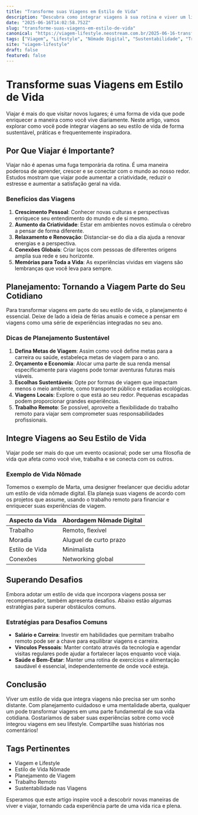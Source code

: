 ```yaml
---
title: "Transforme suas Viagens em Estilo de Vida"
description: "Descubra como integrar viagens à sua rotina e viver um lifestyle autêntico e inspirador."
date: "2025-06-16T14:02:58.752Z"
slug: "transforme-suas-viagens-em-estilo-de-vida"
canonical: "https://viagem-lifestyle.neostream.com.br/2025-06-16-transforme-suas-viagens-em-estilo-de-vida"
tags: ["Viagem", "Lifestyle", "Nômade Digital", "Sustentabilidade", "Trabalho Remoto"]
site: "viagem-lifestyle"
draft: false
featured: false
---
```


# Transforme suas Viagens em Estilo de Vida

Viajar é mais do que visitar novos lugares; é uma forma de vida que pode enriquecer a maneira como você vive diariamente. Neste artigo, vamos explorar como você pode integrar viagens ao seu estilo de vida de forma sustentável, práticas e frequentemente inspiradora.

## Por Que Viajar é Importante?

Viajar não é apenas uma fuga temporária da rotina. É uma maneira poderosa de aprender, crescer e se conectar com o mundo ao nosso redor. Estudos mostram que viajar pode aumentar a criatividade, reduzir o estresse e aumentar a satisfação geral na vida.

### Benefícios das Viagens

1. **Crescimento Pessoal**: Conhecer novas culturas e perspectivas enriquece seu entendimento do mundo e de si mesmo.
2. **Aumento da Criatividade**: Estar em ambientes novos estimula o cérebro a pensar de forma diferente.
3. **Relaxamento e Renovação**: Distanciar-se do dia a dia ajuda a renovar energias e a perspectiva.
4. **Conexões Globais**: Criar laços com pessoas de diferentes origens amplia sua rede e seu horizonte.
5. **Memórias para Toda a Vida**: As experiências vividas em viagens são lembranças que você leva para sempre.

## Planejamento: Tornando a Viagem Parte do Seu Cotidiano

Para transformar viagens em parte do seu estilo de vida, o planejamento é essencial. Deixe de lado a ideia de férias anuais e comece a pensar em viagens como uma série de experiências integradas no seu ano.

### Dicas de Planejamento Sustentável

1. **Defina Metas de Viagem**: Assim como você define metas para a carreira ou saúde, estabeleça metas de viagem para o ano.
2. **Orçamento e Economia**: Alocar uma parte de sua renda mensal especificamente para viagens pode tornar aventuras futuras mais viáveis.
3. **Escolhas Sustentáveis**: Opte por formas de viagem que impactam menos o meio ambiente, como transporte público e estadias ecológicas.
4. **Viagens Locais**: Explore o que está ao seu redor. Pequenas escapadas podem proporcionar grandes experiências.
5. **Trabalho Remoto**: Se possível, aproveite a flexibilidade do trabalho remoto para viajar sem comprometer suas responsabilidades profissionais.

## Integre Viagens ao Seu Estilo de Vida

Viajar pode ser mais do que um evento ocasional; pode ser uma filosofia de vida que afeta como você vive, trabalha e se conecta com os outros.

### Exemplo de Vida Nômade

Tomemos o exemplo de Marta, uma designer freelancer que decidiu adotar um estilo de vida nômade digital. Ela planeja suas viagens de acordo com os projetos que assume, usando o trabalho remoto para financiar e enriquecer suas experiências de viagem.

| Aspecto da Vida  | Abordagem Nômade Digital |
| ---------------- | ----------------------- |
| Trabalho         | Remoto, flexível        |
| Moradia          | Aluguel de curto prazo  |
| Estilo de Vida   | Minimalista             |
| Conexões         | Networking global       |

## Superando Desafios

Embora adotar um estilo de vida que incorpora viagens possa ser recompensador, também apresenta desafios. Abaixo estão algumas estratégias para superar obstáculos comuns.

### Estratégias para Desafios Comuns

- **Salário e Carreira**: Investir em habilidades que permitam trabalho remoto pode ser a chave para equilibrar viagens e carreira.
- **Vínculos Pessoais**: Manter contato através da tecnologia e agendar visitas regulares pode ajudar a fortalecer laços enquanto você viaja.
- **Saúde e Bem-Estar**: Manter uma rotina de exercícios e alimentação saudável é essencial, independentemente de onde você esteja.

## Conclusão

Viver um estilo de vida que integra viagens não precisa ser um sonho distante. Com planejamento cuidadoso e uma mentalidade aberta, qualquer um pode transformar viagens em uma parte fundamental de sua vida cotidiana. Gostaríamos de saber suas experiências sobre como você integrou viagens em seu lifestyle. Compartilhe suas histórias nos comentários!

## Tags Pertinentes

- Viagem e Lifestyle
- Estilo de Vida Nômade
- Planejamento de Viagem
- Trabalho Remoto
- Sustentabilidade nas Viagens

Esperamos que este artigo inspire você a descobrir novas maneiras de viver e viajar, tornando cada experiência parte de uma vida rica e plena.